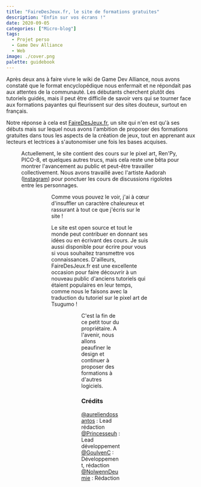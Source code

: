 ```yaml
---
title: "FaireDesJeux.fr, le site de formations gratuites"
description: "Enfin sur vos écrans !"
date: 2020-09-05
categories: ["Micro-blog"]
tags:
  - Projet perso
  - Game Dev Alliance
  - Web
image: ./cover.png
palette: guidebook
---
```


Après deux ans à faire vivre le wiki de Game Dev Alliance, nous avons constaté que le format encyclopédique nous enfermait et ne répondait pas aux attentes de la communauté. Les débutants cherchent plutôt des tutoriels guidés, mais il peut être difficile de savoir vers qui se tourner face aux formations payantes qui fleurissent sur des sites douteux, surtout en français.

Notre réponse à cela est [FaireDesJeux.fr](https://fairedesjeux.fr), un site qui n'en est qu'à ses débuts mais sur lequel nous avons l'ambition de proposer des formations gratuites dans tous les aspects de la création de jeux, tout en apprenant aux lecteurs et lectrices à s'autonomiser une fois les bases acquises.


<Figure src={one} />

Actuellement, le site contient des cours sur le pixel art, Ren'Py, PICO-8, et quelques autres trucs, mais cela reste une bêta pour montrer l'avancement au public et peut-être travailler collectivement. Nous avons travaillé avec l'artiste Aadorah ([Instagram](https://www.instagram.com/_aadorah)) pour ponctuer les cours de discussions rigolotes entre les personnages.


<Figure src={six} />
<Figure src={three} />

Comme vous pouvez le voir, j'ai à cœur d'insuffler un caractère chaleureux et rassurant à tout ce que j'écris sur le site !

Le site est open source et tout le monde peut contribuer en donnant ses idées ou en écrivant des cours. Je suis aussi disponible pour écrire pour vous si vous souhaitez transmettre vos connaissances. D'ailleurs, FaireDesJeux.fr est une excellente occasion pour faire découvrir à un nouveau public d'anciens tutoriels qui étaient populaires en leur temps, comme nous le faisons avec la traduction du tutoriel sur le pixel art de Tsugumo !


<Figure src={four} />
<Figure src={five} />

C'est la fin de ce petit tour du propriétaire. A l'avenir, nous allons peaufiner le design et continuer à proposer des formations à d'autres logiciels.

### Crédits

[@aureliendossantos](https://github.com/aureliendossantos) : Lead rédaction<br/>
[@Princesseuh](https://github.com/Princesseuh) : Lead développement<br/>
[@GoulvenC](https://github.com/GoulvenC) : Développement, rédaction<br/>
[@NolwennDeumie](https://github.com/nolwenndeumie) : Rédaction
